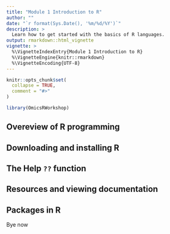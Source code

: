```yaml
---
title: "Module 1 Introduction to R"
author: ""
date: "`r format(Sys.Date(), '%m/%d/%Y')`"
description: >
  Learn how to get started with the basics of R languages.
output: rmarkdown::html_vignette
vignette: >
  %\VignetteIndexEntry{Module 1 Introduction to R}
  %\VignetteEngine{knitr::rmarkdown}
  %\VignetteEncoding{UTF-8}
---
```


```r
knitr::opts_chunk$set(
  collapse = TRUE,
  comment = "#>"
)
```

```r
library(OmicsRWorkshop)
```


## Overeview of R programming


## Downloading and installing R


## The Help `??` function


## Resources and viewing documentation


## Packages in R


Bye now
